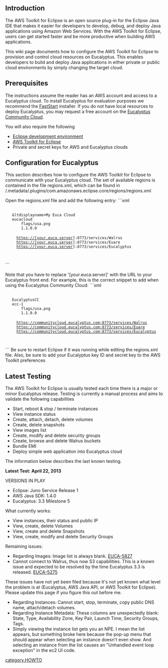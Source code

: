 == Introduction ==

The AWS Toolkit for Eclipse is an open source plug-in for the Eclipse Java IDE that makes it easier for developers to develop, debug, and deploy Java applications using Amazon Web Services. With the AWS Toolkit for Eclipse, users can get started faster and be more productive when building AWS applications.

This wiki page documents how to configure the AWS Toolkit for Eclipse to provision and control cloud resources on Eucalyptus. This enables developers to build and deploy Java applications in either private or public cloud environments by simply changing the target cloud.

== Prerequisites ==
The instructions assume the reader has an AWS account and access to a Eucalyptus cloud. To install Eucalyptus for evaluation purposes we recommend the [http://www.eucalyptus.com/download/faststart FastStart] installer. If you do not have local resources to deploy Eucalyptus, you may request a free account on the [http://www.eucalyptus.com/eucalyptus-cloud/community-cloud Eucalyptus Community Cloud].

You will also require the following

* [http://www.eclipse.org/downloads/ Eclipse development environment]
* [http://aws.amazon.com/eclipse/ AWS Toolkit for Eclipse]
* Private and secret keys for AWS and Eucalyptus clouds

== Configuration for Eucalyptus ==
This section describes how to configure the AWS Toolkit for Eclipse to communicate with your Eucalyptus cloud. The set of available regions is contained in the file regions.xml, which can be found in <eclipse_workspace_dir>/.metadata/.plugins/com.amazonaws.eclipse.core/regions/regions.xml

Open the regions.xml file and add the following entry:
```xml
  <region>
    &amp;ltdisplayname>My Euca Cloud</displayname>
    <systemname>eucacloud</systemname>
        <flag-icon>flags/usa.png</flag-icon>
        <min-toolkit-version>1.1.0.0</min-toolkit-version>
    <services>
      <service name="S3">https://[your.euca.server]:8773/services/Walrus</service>
      <service name="IAM">https://[your.euca.server]:8773/services/Euare</service>
      <service name="EC2">https://[your.euca.server]:8773/services/Eucalyptus</service>
    </services>
  </region>
```

Note that you have to replace '[your.euca.server]' with the URL to your Eucalyptus front end. For example, this is the correct snippet to add when using the Eucalyptus Community Cloud:
```xml
  <region>
    <displayname>EucalyptusCC</displayname>
    <systemname>ecc-1</systemname>
        <flag-icon>flags/usa.png</flag-icon>
        <min-toolkit-version>1.1.0.0</min-toolkit-version>
    <services>
      <service name="S3">https://communitycloud.eucalyptus.com:8773/services/Walrus</service>
      <service name="IAM">https://communitycloud.eucalyptus.com:8773/services/Euare</service>
      <service name="EC2">https://communitycloud.eucalyptus.com:8773/services/Eucalyptus</service>
    </services>
  </region>
```
Be sure to restart Eclipse if it was running while editing the regions.xml file. Also, be sure to add your Eucalyptus key ID and secret key to the AWS Toolkit preferences


== Latest Testing ==
The AWS Toolkit for Eclipse is usually tested each time there is a major or minor Eucalyptus release. Testing is currently a manual process and aims to validate the following capabilities

* Start, reboot & stop / terminate instances
* View instance status
* Create, attach, detach, delete volumes
* Create, delete snapshots
* View images list
* Create, modify and delete security groups
* Create, browse and delete Walrus buckets
* Bundle EMI
* Deploy simple web application into Eucalyptus cloud

The information below describes the last known testing. 

'''Latest Test: April 22, 2013'''

VERSIONS IN PLAY
* Eclipse: Juno Service Release 1
* AWS Java SDK: 1.4.0
* Eucalyptus: 3.3 Milestone 5


What currently works:
* View instances, their status and public IP
* View, create, delete Volumes
* View, create and delete Snapshots
* View, create, modify and delete Security Groups

Remaining issues:

* Regarding Images: Image list is always blank. [https://eucalyptus.atlassian.net/browse/EUCA-5827 EUCA-5827]
* Cannot connect to Walrus, thus now S3 capabilities. This is a known issue and expected to be resolved by the time Eucalyptus 3.3 is released. [https://eucalyptus.atlassian.net/browse/EUCA-5275 EUCA-5275]

These issues have not yet been filed because it's not yet known what level the problem is at (Eucalyptus, AWS Java API, or AWS Toolkit for Eclipse). Please update this page if you figure this out before me.

* Regarding Instances: Cannot start, stop, terminate, copy public DNS name, attach/detach volumes.
* Regarding Instance Metadata: These columns are unexpectedly blank: State, Type, Availability Zone, Key Pair, Launch Time, Security Groups, Tags.
* Simply viewing the instance list gets you an NPE. I mean the list appears, but something broke here because  the pop-up menu that should appear when selecting an instance doesn't even show. And selecting an instance from the list causes an "Unhandled event loop exception" in the ec2 UI code.

[[category.HOWTO]]